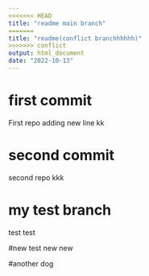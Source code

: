 ```yaml
---
<<<<<<< HEAD
title: "readme main branch"
=======
title: "readme(conflict branchhhhhh)"
>>>>>>> conflict
output: html_document
date: "2022-10-13"
---
```


# first commit

First repo
adding new line kk

# second commit

second repo kkk

# my test branch

test test

#new test
new new

#another dog